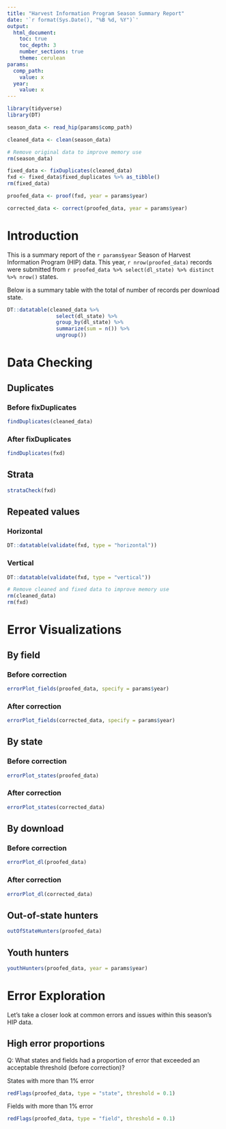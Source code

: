 ```yaml
---
title: "Harvest Information Program Season Summary Report"
date: '`r format(Sys.Date(), "%B %d, %Y")`'
output: 
  html_document:
    toc: true
    toc_depth: 3
    number_sections: true
    theme: cerulean
params:
  comp_path:
    value: x
  year:
    value: x
---
```


```r
library(tidyverse)
library(DT)
```

```r

season_data <- read_hip(params$comp_path)

cleaned_data <- clean(season_data)

# Remove original data to improve memory use
rm(season_data)

fixed_data <- fixDuplicates(cleaned_data)
fxd <- fixed_data$fixed_duplicates %>% as_tibble()
rm(fixed_data)

proofed_data <- proof(fxd, year = params$year)

corrected_data <- correct(proofed_data, year = params$year)

```

# Introduction

This is a summary report of the `r params$year` Season of Harvest Information Program (HIP) data. This year, `r nrow(proofed_data)` records were submitted from `r proofed_data %>% select(dl_state) %>% distinct %>% nrow()` states.

Below is a summary table with the total of number of records per download state.

```r

DT::datatable(cleaned_data %>% 
                select(dl_state) %>% 
                group_by(dl_state) %>% 
                summarize(sum = n()) %>% 
                ungroup())

```

# Data Checking

## Duplicates

### Before fixDuplicates

```r
findDuplicates(cleaned_data)
```

### After fixDuplicates

```r
findDuplicates(fxd)
```

## Strata

```r
strataCheck(fxd)
```

## Repeated values

### Horizontal

```r
DT::datatable(validate(fxd, type = "horizontal"))
```

### Vertical

```r
DT::datatable(validate(fxd, type = "vertical"))
```

```r

# Remove cleaned and fixed data to improve memory use
rm(cleaned_data)
rm(fxd)

```

# Error Visualizations

## By field

### Before correction

```r
errorPlot_fields(proofed_data, specify = params$year)
```

### After correction

```r
errorPlot_fields(corrected_data, specify = params$year)
```

## By state

### Before correction

```r
errorPlot_states(proofed_data)
```

### After correction

```r
errorPlot_states(corrected_data)
```

## By download

### Before correction

```r
errorPlot_dl(proofed_data)
```

### After correction

```r
errorPlot_dl(corrected_data)
```

## Out-of-state hunters

```r
outOfStateHunters(proofed_data)
```

## Youth hunters

```r
youthHunters(proofed_data, year = params$year)
```

# Error Exploration

Let's take a closer look at common errors and issues within this season's HIP data.

## High error proportions

Q: What states and fields had a proportion of error that exceeded an acceptable threshold (before correction)?

States with more than 1% error

```r
redFlags(proofed_data, type = "state", threshold = 0.1)
```

Fields with more than 1% error

```r
redFlags(proofed_data, type = "field", threshold = 0.1)
```
